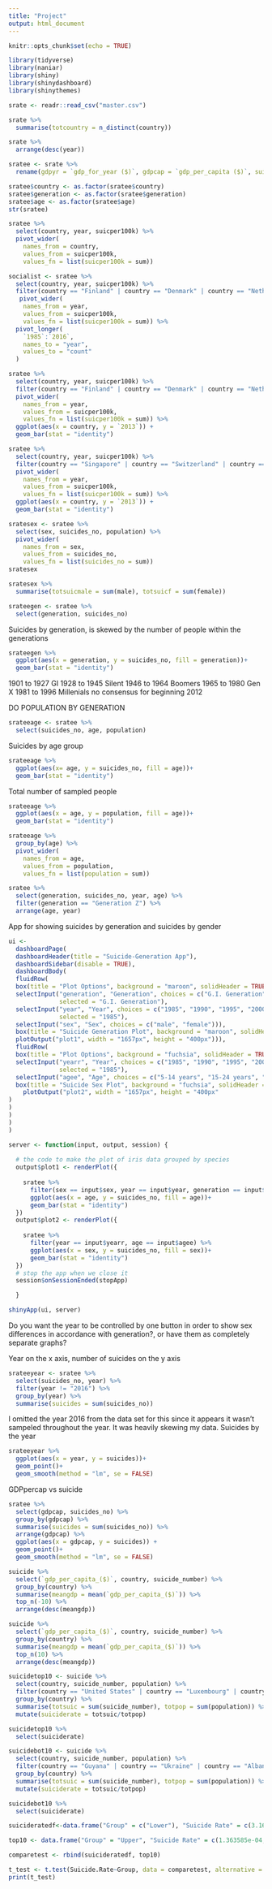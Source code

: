 ```yaml
---
title: "Project"
output: html_document
---
```


```r
knitr::opts_chunk$set(echo = TRUE)
```

```r
library(tidyverse)
library(naniar)
library(shiny)
library(shinydashboard)
library(shinythemes)
```

```r
srate <- readr::read_csv("master.csv")
```


```r
srate %>%
  summarise(totcountry = n_distinct(country))
```
```r
srate %>%
  arrange(desc(year))
```



```r
sratee <- srate %>%
  rename(gdpyr = `gdp_for_year ($)`, gdpcap = `gdp_per_capita ($)`, suicper100k = `suicides/100k pop`)
```

```r
sratee$country <- as.factor(sratee$country)
sratee$generation <- as.factor(sratee$generation)
sratee$age <- as.factor(sratee$age)
str(sratee)
```

```r
sratee %>%
  select(country, year, suicper100k) %>%
  pivot_wider(
    names_from = country,
    values_from = suicper100k,
    values_fn = list(suicper100k = sum))
```
```r
socialist <- sratee %>%
  select(country, year, suicper100k) %>%
  filter(country == "Finland" | country == "Denmark" | country == "Netherlands" | country == "Canada" | country == "Sweden" | country == "Norway" | country == "Ireland" | country == "New Zealand" | country == "Belgium") %>%
   pivot_wider(
    names_from = year, 
    values_from = suicper100k,
    values_fn = list(suicper100k = sum)) %>%
  pivot_longer(
    `1985`:`2016`,
    names_to = "year",
    values_to = "count"
  )
```

```r
sratee %>%
  select(country, year, suicper100k) %>%
  filter(country == "Finland" | country == "Denmark" | country == "Netherlands" | country == "Canada" | country == "Sweden" | country == "Norway" | country == "Ireland" | country == "New Zealand" | country == "Belgium", year == "2013") %>%
  pivot_wider(
    names_from = year,
    values_from = suicper100k,
    values_fn = list(suicper100k = sum)) %>%
  ggplot(aes(x = country, y = `2013`)) +
  geom_bar(stat = "identity")
```

```r
sratee %>%
  select(country, year, suicper100k) %>%
  filter(country == "Singapore" | country == "Switzerland" | country == "Australia" | country == "Canada" | country == "Ireland" | country == "United Kingdom" | country == "United Arab Emirates" | country == "New Zealand" | country == "Taiwan", year == "2013") %>%
  pivot_wider(
    names_from = year,
    values_from = suicper100k,
    values_fn = list(suicper100k = sum)) %>%
  ggplot(aes(x = country, y = `2013`)) +
  geom_bar(stat = "identity")
```

```r
sratesex <- sratee %>%
  select(sex, suicides_no, population) %>%
  pivot_wider(
    names_from = sex, 
    values_from = suicides_no,
    values_fn = list(suicides_no = sum)) 
sratesex
```

```r
sratesex %>%
  summarise(totsuicmale = sum(male), totsuicf = sum(female))
```

```r
srateegen <- sratee %>%
  select(generation, suicides_no)
```

Suicides by generation, is skewed by the number of people within the generations
```r
srateegen %>%
  ggplot(aes(x = generation, y = suicides_no, fill = generation))+
  geom_bar(stat = "identity")
```
1901 to 1927 GI
1928 to 1945 Silent
1946 to 1964 Boomers
1965 to 1980 Gen X
1981 to 1996 Millenials
no consensus for beginning 2012 

DO POPULATION BY GENERATION



```r
srateeage <- sratee %>%
  select(suicides_no, age, population)
```


Suicides by age group
```r
srateeage %>%
  ggplot(aes(x= age, y = suicides_no, fill = age))+
  geom_bar(stat = "identity")
```



Total number of sampled people
```r
srateeage %>%
  ggplot(aes(x = age, y = population, fill = age))+
  geom_bar(stat = "identity")
```
```r
srateeage %>%
  group_by(age) %>%
  pivot_wider(
    names_from = age,
    values_from = population,
    values_fn = list(population = sum))
```


```r
sratee %>%
  select(generation, suicides_no, year, age) %>%
  filter(generation == "Generation Z") %>%
  arrange(age, year)
```

App for showing suicides by generation and suicides by gender
```r
ui <- 
  dashboardPage(
  dashboardHeader(title = "Suicide-Generation App"),
  dashboardSidebar(disable = TRUE),
  dashboardBody(
  fluidRow(
  box(title = "Plot Options", background = "maroon", solidHeader = TRUE, width = 2,
  selectInput("generation", "Generation", choices = c("G.I. Generation", "Silent", "Boomers", "Generation X", "Millenials", "Generation Z"),
              selected = "G.I. Generation"),
  selectInput("year", "Year", choices = c("1985", "1990", "1995", "2000", "2005", "2010", "2016"),
              selected = "1985"),
  selectInput("sex", "Sex", choices = c("male", "female"))),
  box(title = "Suicide Generation Plot", background = "maroon", solidHeader = TRUE, width = 10,
  plotOutput("plot1", width = "1657px", height = "400px"))),
  fluidRow(
  box(title = "Plot Options", background = "fuchsia", solidHeader = TRUE, width = 2, 
  selectInput("yearr", "Year", choices = c("1985", "1990", "1995", "2000", "2005", "2010", "2016"),
              selected = "1985"),
  selectInput("agee", "Age", choices = c("5-14 years", "15-24 years", "25-34 years", "35-54 years", "55-74 years", "75+ years"), selected = "5-14 Years")),
  box(title = "Suicide Sex Plot", background = "fuchsia", solidHeader = TRUE, width = 10,
    plotOutput("plot2", width = "1657px", height = "400px"
)
)
)
)
)

server <- function(input, output, session) { 
  
  # the code to make the plot of iris data grouped by species
  output$plot1 <- renderPlot({
    
    sratee %>%
      filter(sex == input$sex, year == input$year, generation == input$generation) %>%
      ggplot(aes(x = age, y = suicides_no, fill = age))+
      geom_bar(stat = "identity")
  })
  output$plot2 <- renderPlot({
  
    sratee %>%
      filter(year == input$yearr, age == input$agee) %>%
      ggplot(aes(x = sex, y = suicides_no, fill = sex))+
      geom_bar(stat = "identity")
  })
  # stop the app when we close it
  session$onSessionEnded(stopApp)

  }

shinyApp(ui, server)
```
Do you want the year to be controlled by one button in order to show sex differences in accordance with generation?, or have them as completely separate graphs?



Year on the x axis, number of suicides on the y axis

```r
srateeyear <- sratee %>%
  select(suicides_no, year) %>%
  filter(year != "2016") %>%
  group_by(year) %>%
  summarise(suicides = sum(suicides_no)) 
```

I omitted the year 2016 from the data set for this since it appears it wasn't sampeled throughout the year. It was heavily skewing my data.
Suicides by the year
```r
srateeyear %>%
  ggplot(aes(x = year, y = suicides))+
  geom_point()+
  geom_smooth(method = "lm", se = FALSE)
```

GDPpercap vs suicide 
```r
sratee %>%
  select(gdpcap, suicides_no) %>%
  group_by(gdpcap) %>%
  summarise(suicides = sum(suicides_no)) %>%
  arrange(gdpcap) %>%
  ggplot(aes(x = gdpcap, y = suicides)) +
  geom_point()+
  geom_smooth(method = "lm", se = FALSE)
```



```r
suicide %>%
  select(`gdp_per_capita_($)`, country, suicide_number) %>%
  group_by(country) %>%
  summarise(meangdp = mean(`gdp_per_capita_($)`)) %>%
  top_n(-10) %>%
  arrange(desc(meangdp))
```

```r
suicide %>%
  select(`gdp_per_capita_($)`, country, suicide_number) %>%
  group_by(country) %>%
  summarise(meangdp = mean(`gdp_per_capita_($)`)) %>%
  top_n(10) %>%
  arrange(desc(meangdp))
```



```r
suicidetop10 <- suicide %>%
  select(country, suicide_number, population) %>%
  filter(country == "United States" | country == "Luxembourg" | country == "Qatar" | country == "Switzerland" | country == "Norway" | country == "San Marino" | country == "Denmark" | country == "United Arab Emirates" | country == "Sweden" | country == "Iceland") %>%
  group_by(country) %>%
  summarise(totsuic = sum(suicide_number), totpop = sum(population)) %>%
  mutate(suiciderate = totsuic/totpop)
```

```r
suicidetop10 %>%
  select(suiciderate)
```



```r
suicidebot10 <- suicide %>%
  select(country, suicide_number, population) %>%
  filter(country == "Guyana" | country == "Ukraine" | country == "Albania" | country == "Philippines" | country == "Azerbaijan" | country == "Uzbekistan" | country == "Sri Lanka" | country == "Kyrgyzstan" | country == "Dominica" | country == "Kiribati") %>%
  group_by(country) %>%
  summarise(totsuic = sum(suicide_number), totpop = sum(population)) %>%
  mutate(suiciderate = totsuic/totpop)
```

```r
suicidebot10 %>%
  select(suiciderate)
```

```r
suicideratedf<-data.frame("Group" = c("Lower"), "Suicide Rate" = c(3.160827e-05, 1.481345e-05, 0.000000e+00, 2.064528e-04, 7.146652e-05, 1.136539e-04, 2.002689e-05, 3.048394e-04, 2.487040e-04, 7.154891e-05))
```
```r
top10 <- data.frame("Group" = "Upper", "Suicide Rate" = c(1.363585e-04, 1.317808e-04, 1.511601e-04, 1.327779e-04, 2.624535e-05, 5.074532e-05, 1.492121e-04, 1.747870e-04, 1.704003e-05, 1.283846e-04))
```

```r
comparetest <- rbind(suicideratedf, top10)
```

```r
t_test <- t.test(Suicide.Rate~Group, data = comparetest, alternative = "less", conf.level = 0.95)
print(t_test)
```







